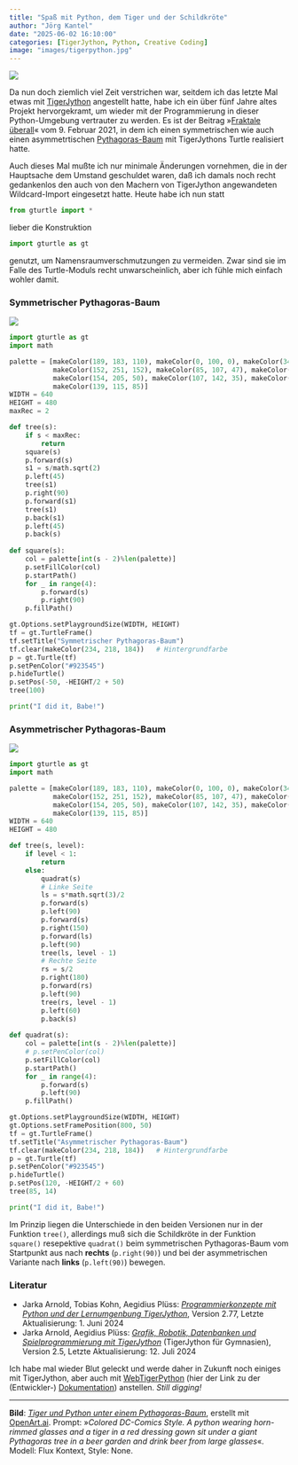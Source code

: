 ```yaml
---
title: "Spaß mit Python, dem Tiger und der Schildkröte"
author: "Jörg Kantel"
date: "2025-06-02 16:10:00"
categories: [TigerJython, Python, Creative Coding]
image: "images/tigerpython.jpg"
---
```


[![](images/tigerpython-b.jpg)](https://www.flickr.com/photos/schockwellenreiter/54565258311/)

Da nun doch ziemlich viel Zeit verstrichen war, seitdem ich das letzte Mal etwas mit [TigerJython](http://cognitiones.kantel-chaos-team.de/programmierung/python/tigerjython.html) angestellt hatte, habe ich ein über fünf Jahre altes Projekt hervorgekramt, um wieder mit der Programmierung in dieser Python-Umgebung vertrauter zu werden. Es ist der Beitrag »[Fraktale überall](http://blog.schockwellenreiter.de/2021/02/2021020901.html)« vom 9. Februar 2021, in dem ich einen symmetrischen wie auch einen asymmetrtischen [Pythagoras-Baum](https://de.wikipedia.org/wiki/Pythagoras-Baum) mit TigerJythons Turtle realisiert hatte.

Auch dieses Mal mußte ich nur minimale Änderungen vornehmen, die in der Hauptsache dem Umstand geschuldet waren, daß ich damals noch recht gedankenlos den auch von den Machern von TigerJython angewandeten Wildcard-Import eingesetzt hatte. Heute habe ich nun statt

~~~python
from gturtle import *
~~~

lieber die Konstruktion

~~~python
import gturtle as gt
~~~

genutzt, um Namensraumverschmutzungen zu vermeiden. Zwar sind sie im Falle des Turtle-Moduls recht unwarscheinlich, aber ich fühle mich einfach wohler damit.

### Symmetrischer Pythagoras-Baum

[![](images/sympythagoras.jpg)](https://www.flickr.com/photos/schockwellenreiter/54564211087/)

~~~python
import gturtle as gt
import math

palette = [makeColor(189, 183, 110), makeColor(0, 100, 0), makeColor(34, 139, 105),
           makeColor(152, 251, 152), makeColor(85, 107, 47), makeColor(139, 69, 19),
           makeColor(154, 205, 50), makeColor(107, 142, 35), makeColor(139, 134, 78),
           makeColor(139, 115, 85)]
WIDTH = 640
HEIGHT = 480
maxRec = 2

def tree(s):
    if s < maxRec:
        return
    square(s)
    p.forward(s)
    s1 = s/math.sqrt(2)
    p.left(45)
    tree(s1)
    p.right(90)
    p.forward(s1)
    tree(s1)
    p.back(s1)
    p.left(45)
    p.back(s)
    
def square(s):
    col = palette[int(s - 2)%len(palette)]
    p.setFillColor(col)
    p.startPath()
    for _ in range(4):
        p.forward(s)
        p.right(90)
    p.fillPath()

gt.Options.setPlaygroundSize(WIDTH, HEIGHT)      
tf = gt.TurtleFrame()
tf.setTitle("Symmetrischer Pythagoras-Baum")
tf.clear(makeColor(234, 218, 184))   # Hintergrundfarbe
p = gt.Turtle(tf)
p.setPenColor("#923545")
p.hideTurtle()
p.setPos(-50, -HEIGHT/2 + 50)
tree(100)

print("I did it, Babe!")
~~~

### Asymmetrischer Pythagoras-Baum

[![](images/asympythagoras.jpg)](https://www.flickr.com/photos/schockwellenreiter/54565205826/)

~~~python
import gturtle as gt
import math

palette = [makeColor(189, 183, 110), makeColor(0, 100, 0), makeColor(34, 139, 105),
           makeColor(152, 251, 152), makeColor(85, 107, 47), makeColor(139, 69, 19),
           makeColor(154, 205, 50), makeColor(107, 142, 35), makeColor(139, 134, 78),
           makeColor(139, 115, 85)]
WIDTH = 640
HEIGHT = 480

def tree(s, level):
    if level < 1:
        return
    else:
        quadrat(s)
        # Linke Seite
        ls = s*math.sqrt(3)/2
        p.forward(s)
        p.left(90)
        p.forward(s)
        p.right(150)
        p.forward(ls)
        p.left(90)
        tree(ls, level - 1)
        # Rechte Seite
        rs = s/2
        p.right(180)
        p.forward(rs)
        p.left(90)
        tree(rs, level - 1)
        p.left(60)
        p.back(s)
        
def quadrat(s):
    col = palette[int(s - 2)%len(palette)]
    # p.setPenColor(col)
    p.setFillColor(col)
    p.startPath()
    for _ in range(4):
        p.forward(s)
        p.left(90)
    p.fillPath()

gt.Options.setPlaygroundSize(WIDTH, HEIGHT)
gt.Options.setFramePosition(800, 50)       
tf = gt.TurtleFrame()
tf.setTitle("Asymmetrischer Pythagoras-Baum")
tf.clear(makeColor(234, 218, 184))   # Hintergrundfarbe
p = gt.Turtle(tf)
p.setPenColor("#923545")
p.hideTurtle()
p.setPos(120, -HEIGHT/2 + 60)
tree(85, 14)

print("I did it, Babe!")
~~~

Im Prinzip liegen die Unterschiede in den beiden Versionen nur in der Funktion `tree()`, allerdings muß sich die Schildkröte in der Funktion `square()` resepektive `quadrat()` beim symmetrischen Pythagoras-Baum vom Startpunkt aus nach **rechts** (`p.right(90)`) und bei der asymmetrischen Variante nach **links** (`p.left(90)`) bewegen.

### Literatur

- Jarka Arnold, Tobias Kohn, Aegidius Plüss: *[Programmierkonzepte mit Python und der Lernumgenbung TigerJython](https://programmierkonzepte.ch/index.php)*, Version 2.77, Letzte Aktualisierung: 1. Juni 2024
- Jarka Arnold, Aegidius Plüss: *[Grafik, Robotik, Datenbanken und Spielprogrammierung mit TigerJython](https://www.jython.ch/index.php)* (TigerJython für Gymnasien), Version 2.5, Letzte Aktualisierung: 12. Juli 2024

Ich habe mal wieder Blut geleckt und werde daher in Zukunft noch einiges mit TigerJython, aber auch mit [WebTigerPython](https://webtigerpython.ethz.ch/) (hier der Link zu der (Entwickler-) [Dokumentation](https://docs.webtigerpython.ethz.ch/index.html)) anstellen. *Still digging!*

---

**Bild**: *[Tiger und Python unter einem Pythagoras-Baum](https://www.flickr.com/photos/schockwellenreiter/54565258311/)*, erstellt mit [OpenArt.ai](https://openart.ai/home). Prompt: »*Colored DC-Comics Style. A python wearing horn-rimmed glasses and a tiger in a red dressing gown sit under a giant Pythagoras tree in a beer garden and drink beer from large glasses*«. Modell: Flux Kontext, Style: None.